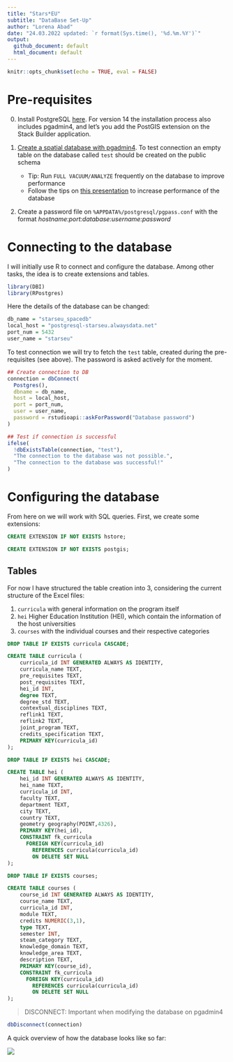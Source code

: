 ```yaml
---
title: "Stars*EU"
subtitle: "DataBase Set-Up"
author: "Lorena Abad"
date: "24.03.2022 updated: `r format(Sys.time(), '%d.%m.%Y')`"
output: 
  github_document: default
  html_document: default
---
```


```r
knitr::opts_chunk$set(echo = TRUE, eval = FALSE)
```

# Pre-requisites  

0. Install PostgreSQL [here](https://www.postgresql.org/download/). For version 14 the installation process also includes pgadmin4, and let's you add the PostGIS extension on the Stack Builder application. 

1. [Create a spatial database with pgadmin4](https://postgis.net/workshops/postgis-intro/creating_db.html). To test connection an empty table on the database called `test` should be created on the public schema
    + Tip: Run `FULL VACUUM/ANALYZE` frequently on the database to improve performance
    + Follow the tips on [this presentation](https://thebuild.com/presentations/not-your-job.pdf) to increase performance of the database

2. Create a password file on `%APPDATA%/postgresql/pgpass.conf` with the format *hostname:port:database:username:password*    

# Connecting to the database
I will initially use R to connect and configure the database. Among other tasks, the idea is to create extensions and tables. 

```r
library(DBI)
library(RPostgres)
```

Here the details of the database can be changed: 
```r
db_name = "starseu_spacedb"
local_host = "postgresql-starseu.alwaysdata.net"
port_num = 5432
user_name = "starseu"
```

To test connection we will try to fetch the `test` table, created during the pre-requisites (see above). 
The password is asked actively for the moment.
```r
## Create connection to DB
connection = dbConnect(
  Postgres(), 
  dbname = db_name,
  host = local_host, 
  port = port_num,
  user = user_name, 
  password = rstudioapi::askForPassword("Database password")
)

## Test if connection is successful
ifelse(
  !dbExistsTable(connection, "test"),
  "The connection to the database was not possible.",
  "The connection to the database was successful!"
)
```

# Configuring the database 
From here on we will work with SQL queries. 
First, we create some extensions:
```sql
CREATE EXTENSION IF NOT EXISTS hstore;
```
```sql
CREATE EXTENSION IF NOT EXISTS postgis;
```

## Tables

For now I have structured the table creation into 3, considering the current structure of the Excel files:

1. `curricula` with general information on the program itself
1. `hei` Higher Education Institution (HEI), which contain the information of the host universities
1. `courses` with the individual courses and their respective categories

```sql
DROP TABLE IF EXISTS curricula CASCADE;
```
```sql
CREATE TABLE curricula (
    curricula_id INT GENERATED ALWAYS AS IDENTITY,
    curricula_name TEXT,
    pre_requisites TEXT,
    post_requisites TEXT,
    hei_id INT,
    degree TEXT,
    degree_std TEXT,
    contextual_disciplines TEXT,
    reflink1 TEXT,
    reflink2 TEXT,
    joint_program TEXT,
    credits_specification TEXT,
    PRIMARY KEY(curricula_id)
);
```

```sql
DROP TABLE IF EXISTS hei CASCADE;
```
```sql
CREATE TABLE hei (
    hei_id INT GENERATED ALWAYS AS IDENTITY,
    hei_name TEXT,
    curricula_id INT,
    faculty TEXT,
    department TEXT,
    city TEXT,
    country TEXT,
    geometry geography(POINT,4326),
    PRIMARY KEY(hei_id),
    CONSTRAINT fk_curricula
      FOREIGN KEY(curricula_id)
        REFERENCES curricula(curricula_id)
        ON DELETE SET NULL
);
```

```sql
DROP TABLE IF EXISTS courses;
```
```sql
CREATE TABLE courses (
    course_id INT GENERATED ALWAYS AS IDENTITY,
    course_name TEXT,
    curricula_id INT,
    module TEXT,
    credits NUMERIC(3,1),
    type TEXT,
    semester INT,
    steam_category TEXT,
    knowledge_domain TEXT,
    knowledge_area TEXT,
    description TEXT,
    PRIMARY KEY(course_id),
    CONSTRAINT fk_curricula
      FOREIGN KEY(curricula_id)
        REFERENCES curricula(curricula_id)
        ON DELETE SET NULL
);
```


> DISCONNECT: Important when modifying the database on pgadmin4

```r
dbDisconnect(connection)
```

A quick overview of how the database looks like so far:

![](../figs/schema.pgerd.png)